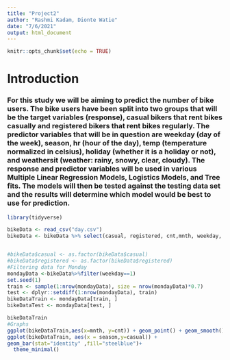 ```yaml
---
title: "Project2"
author: "Rashmi Kadam, Dionte Watie"
date: "7/6/2021"
output: html_document
---
```


```r
knitr::opts_chunk$set(echo = TRUE)
```


# Introduction
### For this study we will be aiming to predict the number of bike users. The bike users have been split into two groups that will be the target variables (response), casual bikers that rent bikes casually and registered bikers that rent bikes regularly. The predictor variables that will be in question are weekday (day of the week), season, hr (hour of the day), temp (temperature normalized in celsius), holiday (whether it is a holiday or not), and weathersit (weather: rainy, snowy, clear, cloudy). The response and predictor variables will be used in various Multiple Linear Regression Models, Logistics Models, and Tree fits. The models will then be tested against the testing data set and the results will determine which model would be best to use for prediction.


```r
library(tidyverse)

```



```r
bikeData <- read_csv("day.csv")
bikeData <- bikeData %>% select(casual, registered, cnt,mnth, weekday, season, temp, holiday, weathersit)


#bikeData$casual <- as.factor(bikeData$casual)
#bikeData$registered <- as.factor(bikeData$registered)
#Filtering data for Monday
mondayData <-bikeData%>%filter(weekday==1)
set.seed(1)
train <- sample(1:nrow(mondayData), size = nrow(mondayData)*0.7)
test <- dplyr::setdiff(1:nrow(mondayData), train)
bikeDataTrain <- mondayData[train, ]
bikeDataTest <- mondayData[test, ]

bikeDataTrain
#Graphs
ggplot(bikeDataTrain,aes(x=mnth, y=cnt)) + geom_point() + geom_smooth()
ggplot(bikeDataTrain, aes(x = season,y=casual)) +
geom_bar(stat="identity" ,fill="steelblue")+
  theme_minimal()


```

